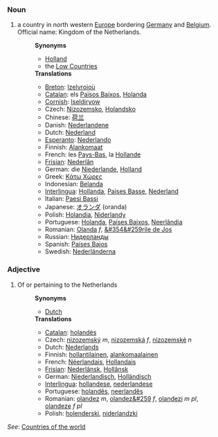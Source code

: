 ===Noun===
# a country in north western [[Europe]] bordering [[Germany]] and [[Belgium]]. Official name: Kingdom of the Netherlands.
#:'''Synonyms'''
#:*[[Holland]]
#:*the [[Low Countries]]
#:'''Translations'''
#:*[[Breton]]: [[Izelvroioù]]
#:*[[Catalan]]: els [[Països Baixos]], [[Holanda]]
#:*[[Cornish]]: [[Iseldiryow]]
#:*Czech: [[Nizozemsko]], [[Holandsko]]
#:*Chinese: [[荷兰]]
#:*Danish: [[Nederlandene]]
#:*Dutch: [[Nederland]]
#:*[[Esperanto]]: [[Nederlando]]
#:*Finnish: [[Alankomaat]]
#:*French: les [[Pays-Bas]], la [[Hollande]]
#:*[[Frisian]]: [[Nederlân]]
#:*German: die [[Niederlande]], [[Holland]]
#:*Greek: [[Κάτω Χώρες]]
#:*Indonesian: [[Belanda]]
#:*[[Interlingua]]: [[Hollanda]], [[Paises Basse]], [[Nederland]]
#:*Italian: [[Paesi Bassi]]
#:*Japanese: [[オランダ]] (oranda)
#:*Polish: [[Holandia]], [[Niderlandy]]
#:*Portuguese: [[Holanda]], [[Países Baixos]], [[Neerlândia]]
#:*Romanian: [[Olanda]] ''f'', [[&#354&#259rile de Jos]]
#:*Russian: [[Нидерланды]]
#:*Spanish: [[Países Bajos]]
#:*Swedish: [[Nederländerna]]

===Adjective===
# Of or pertaining to the Netherlands
#:'''Synonyms'''
#:*[[Dutch]]
#:'''Translations'''
#:*[[Catalan]]: [[holandès]]
#:*Czech: [[nizozemský]] ''m'', [[nizozemská]] ''f'', [[nizozemské]] ''n''
#:*Dutch: [[Nederlands]]
#:*Finnish: [[hollantilainen]], [[alankomaalainen]]
#:*French: [[Néerlandais]], [[Hollandais]]
#:*[[Frisian]]: [[Nederlânsk]], [[Hollânsk]]
#:*German: [[Niederlandisch]], [[Holländisch]]
#:*[[Interlingua]]: [[hollandese]], [[nederlandese]]
#:*Portuguese: [[holandês]], [[neerlandês]]
#:*Romanian: [[olandez]] ''m'', [[olandez&#259]] ''f'', [[olandezi]] ''m pl'', [[olandeze]] ''f pl''
#:*Polish: [[holenderski]], [[niderlandzki]]

''See'': [[Countries of the world]]